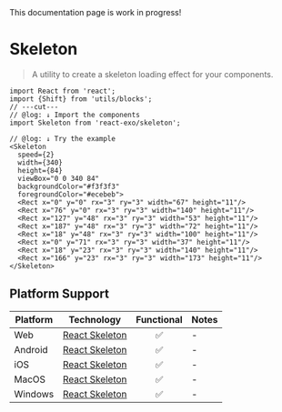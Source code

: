 
<Callout type="warning">
  This documentation page is work in progress!
</Callout>

# Skeleton

> A utility to create a skeleton loading effect for your components.

<Skeleton
  speed={2}
  width={340}
  height={84}
  viewBox="0 0 340 84"
  backgroundColor="#f3f3f3"
  foregroundColor="#ecebeb">
  <Rect x="0" y="0" rx="3" ry="3" width="67" height="11"/>
  <Rect x="76" y="0" rx="3" ry="3" width="140" height="11"/>
  <Rect x="127" y="48" rx="3" ry="3" width="53" height="11"/>
  <Rect x="187" y="48" rx="3" ry="3" width="72" height="11"/>
  <Rect x="18" y="48" rx="3" ry="3" width="100" height="11"/>
  <Rect x="0" y="71" rx="3" ry="3" width="37" height="11"/>
  <Rect x="18" y="23" rx="3" ry="3" width="140" height="11"/>
  <Rect x="166" y="23" rx="3" ry="3" width="173" height="11"/>
</Skeleton>

```tsx twoslash
import React from 'react';
import {Shift} from 'utils/blocks';
// ---cut---
// @log: ↓ Import the components
import Skeleton from 'react-exo/skeleton';

// @log: ↓ Try the example
<Skeleton 
  speed={2}
  width={340}
  height={84}
  viewBox="0 0 340 84"
  backgroundColor="#f3f3f3"
  foregroundColor="#ecebeb">
  <Rect x="0" y="0" rx="3" ry="3" width="67" height="11"/>
  <Rect x="76" y="0" rx="3" ry="3" width="140" height="11"/>
  <Rect x="127" y="48" rx="3" ry="3" width="53" height="11"/>
  <Rect x="187" y="48" rx="3" ry="3" width="72" height="11"/>
  <Rect x="18" y="48" rx="3" ry="3" width="100" height="11"/>
  <Rect x="0" y="71" rx="3" ry="3" width="37" height="11"/>
  <Rect x="18" y="23" rx="3" ry="3" width="140" height="11"/>
  <Rect x="166" y="23" rx="3" ry="3" width="173" height="11"/>
</Skeleton>
```

## Platform Support

| Platform | Technology | Functional | Notes |
| -------- | ---------- | :--------: | ----- |
| Web | [React Skeleton](https://skeletonreact.com) | ✅ | - |
| Android | [React Skeleton](https://skeletonreact.com) | ✅ | - |
| iOS | [React Skeleton](https://skeletonreact.com) | ✅ | - |
| MacOS | [React Skeleton](https://skeletonreact.com) | ✅ | - |
| Windows | [React Skeleton](https://skeletonreact.com) | ✅ | - |
